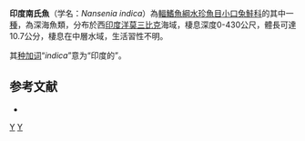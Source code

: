 {{Speciesbox 
| status = NE
| status_system = IUCN3.1
| taxon = Nansenia indica
| authority = [[Kobyliansky|Kobyliansky]], 1992
| synonyms = 
}}

'''印度南氏魚'''（学名：''Nansenia indica''）為[[輻鰭魚綱|輻鰭魚綱]][[水珍魚目|水珍魚目]][[小口兔鮭科|小口兔鮭科]]的其中一[[種|種]]，為深海魚類，分布於西[[印度洋|印度洋]][[莫三比克|莫三比克]]海域，棲息深度0-430公尺，體長可達10.7公分，棲息在中層水域，生活習性不明。

其[[种加词|种加词]]“''indica''”意为“印度的”。

==参考文献==
*{{FishBase_species|genus=Nansenia|species=indica|year=2015|month=8}}

{{Taxonbar|from=Q1956925}}

[[Category:南氏魚屬|Y]]
[[Category:1992年描述的鱼类|Y]]